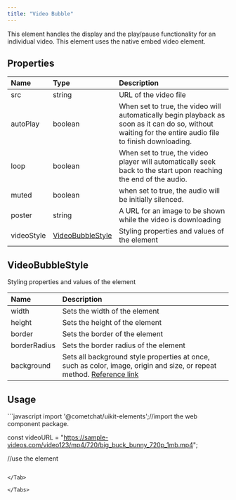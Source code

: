 ```yaml
---
title: "Video Bubble"
---
```


This element handles the display and the play/pause functionality for an individual video. This element uses the native embed video element.

## Properties

| Name       | Type                                                                 | Description                                                                                                                                             |
| :---------- | :-------------------------------------------------------------------- | :------------------------------------------------------------------------------------------------------------------------------------------------------- |
| src        | string                                                               | URL of the video file                                                                                                                                   |
| autoPlay   | boolean                                                              | When set to true, the video will automatically begin playback as soon as it can do so, without waiting for the entire audio file to finish downloading. |
| loop       | boolean                                                              | When set to true, the video player will automatically seek back to the start upon reaching the end of the audio.                                        |
| muted      | boolean                                                              | when set to true, the audio will be initially silenced.                                                                                                 |
| poster     | string                                                               | A URL for an image to be shown while the video is downloading                                                                                           |
| videoStyle | [VideoBubbleStyle](/web-elements/video-bubble#videobubblestyle) | Styling properties and values of the element                                                                                                            |

## VideoBubbleStyle

Styling properties and values of the element

| Name         | Description                                                                                                                                                                          |
| :------------ | :------------------------------------------------------------------------------------------------------------------------------------------------------------------------------------ |
| width        | Sets the width of the element                                                                                                                                                        |
| height       | Sets the height of the element                                                                                                                                                       |
| border       | Sets the border of the element                                                                                                                                                       |
| borderRadius | Sets the border radius of the element                                                                                                                                                |
| background   | Sets all background style properties at once, such as color, image, origin and size, or repeat method. [Reference link](https://developer.mozilla.org/en-US/docs/Web/CSS/background) |

## Usage

<Tabs>
<Tab title="JavaScript">
```javascript
import '@cometchat/uikit-elements';//import the web component package.

const videoURL = "https://sample-videos.com/video123/mp4/720/big_buck_bunny_720p_1mb.mp4";

//use the element
<cometchat-video-bubble src={videoURL}></cometchat-video-bubble>
```

</Tab>

</Tabs>
